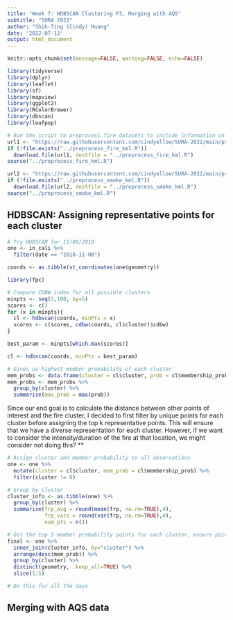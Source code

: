 ```yaml
---
title: "Week 7: HDBSCAN Clustering P3, Merging with AQS" 
subtitle: "SURA 2022"
author: "Shih-Ting (Cindy) Huang"
date: '2022-07-13'
output: html_document
---
```


```r
knitr::opts_chunk$set(message=FALSE, warning=FALSE, echo=FALSE)

library(tidyverse)
library(dplyr)
library(leaflet)
library(sf)
library(mapview)
library(ggplot2)
library(RColorBrewer)
library(dbscan)
library(leafpop)
```


```r
# Run the script to preprocess fire datasets to include information on time, location, and FRP
url1 <- "https://raw.githubusercontent.com/cindyellow/SURA-2022/main/preprocess_fire_kml.R"
if (!file.exists("../preprocess_fire_kml.R"))
  download.file(url1, destfile = "../preprocess_fire_kml.R")
source("../preprocess_fire_kml.R")

url2 <- "https://raw.githubusercontent.com/cindyellow/SURA-2022/main/preprocess_smoke_kml.R"
if (!file.exists("../preprocess_smoke_kml.R"))
  download.file(url2, destfile = "../preprocess_smoke_kml.R")
source("../preprocess_smoke_kml.R")
```


## HDBSCAN: Assigning representative points for each cluster

```r
# Try HDBSCAN for 11/08/2018
one <- in_cali %>%
  filter(date == "2018-11-08")

coords <- as.tibble(st_coordinates(one$geometry))
```

```r
library(fpc)

# Compare CDBW index for all possible clusters
minpts <- seq(5,100, by=5)
scores <- c()
for (x in minpts){
  cl <- hdbscan(coords, minPts = x)
  scores <- c(scores, cdbw(coords, cl$cluster)$cdbw)
}

best_param <- minpts[which.max(scores)]
```

```r
cl <- hdbscan(coords, minPts = best_param)
```

```r
# Gives us highest member probability of each cluster
mem_probs <- data.frame(cluster = cl$cluster, prob = cl$membership_prob)
mem_probs <- mem_probs %>%
  group_by(cluster) %>%
  summarise(max_prob = max(prob))
```

Since our end goal is to calculate the distance between other points of interest and the fire cluster, I decided to first filter by unique points for each cluster before assigning the top k representative points. This will ensure that we have a diverse representation for each cluster. However, if we want to consider the intensity/duration of the fire at that location, we might consider not doing this? **

```r
# Assign cluster and member probability to all observations 
one <- one %>%
  mutate(cluster = cl$cluster, mem_prob = cl$membership_prob) %>%
  filter(cluster != 0)

# Group by cluster
cluster_info <- as.tibble(one) %>%
  group_by(cluster) %>%
  summarise(frp_avg = round(mean(frp, na.rm=TRUE),4),
            frp_vars = round(var(frp, na.rm=TRUE),4),
            num_pts = n()) 

# Get the top 5 member probability points for each cluster, ensure points have unique locations
final <- one %>%
  inner_join(cluster_info, by="cluster") %>%
  arrange(desc(mem_prob)) %>%
  group_by(cluster) %>%
  distinct(geometry, .keep_all=TRUE) %>%
  slice(1:5)
```

```r
# Do this for all the days
```

## Merging with AQS data
```r

```




















